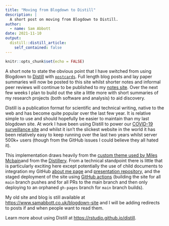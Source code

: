 ```yaml
---
title: "Moving from Blogdown to Distill"
description: |
  A short post on moving from Blogdown to Distill.
author:
  - name: Sam Abbott
date: 2021-11-10
output:
  distill::distill_article:
    self_contained: false
---
```



```r
knitr::opts_chunk$set(echo = FALSE)
```

A short note to state the obvious point that I have switched from using Blogdown to [Distill](https://rstudio.github.io/distill/) with [`postcards`](https://github.com/seankross/postcards). Full length blog posts and lay paper summaries will now be posted to this site whilst shorter notes and informal peer reviews will continue to be published to my [notes site](https://notes.samabbott.co.uk). Over the next few weeks I plan to build out the site a little more with short summaries of my research projects (both software and analysis) to aid discovery.

Distill is a publication format for scientific and technical writing, native to the web and has become quite popular over the last few year. It is relative simple to use and should hopefully be easier to maintain than my last blogdown site. At work I have been using Distill to power our [COVID-19 surveillance site](https://epiforecasts.io/covid) and whilst it isn't the slickest website in the world it has been relatively easy to keep running over the last two years whilst server 500k+ users (though from the GitHub issues I could believe they all hated it). 

This implementation draws heavily from the [custom theme used by Miles Mcbain](https://www.milesmcbain.com)and from the [Distillery](https://distillery.rbind.io). From a technical standpoint there is little that is particularly exciting here except potentially the use of child documents to integration my GitHub [about me page](https://github.com/seabbs/seabbs.github.io/blob/main/about.Rmd#L21) and [presentation repository](https://github.com/seabbs/seabbs.github.io/blob/main/talks.Rmd#L7), and the staged deployment of the site using [GitHub actions](https://github.com/seabbs/seabbs.github.io/blob/main/.github/workflows/render-site.yaml) (building the site for all `main` branch pushes and for all PRs to the main branch and then only deploying to an orphaned `gh-pages` branch for `main` branch builds). 

My old site and blog is still available at [https://www.samabbott.co.uk/blogdown-site](https://www.samabbott.co.uk/blogdown-site) and I will be adding redirects to posts if and when people want to read them.



Learn more about using Distill at <https://rstudio.github.io/distill>.


